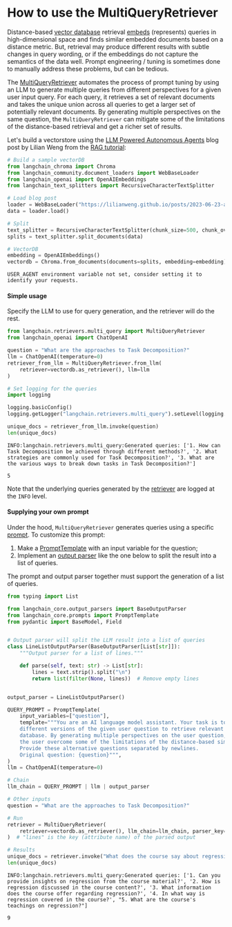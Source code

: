 # How to use the MultiQueryRetriever

Distance-based [vector database](/oss/python/concepts/vectorstores/) retrieval [embeds](/oss/python/concepts/embedding_models/) (represents) queries in high-dimensional space and finds similar embedded documents based on a distance metric. But, retrieval may produce different results with subtle changes in query wording, or if the embeddings do not capture the semantics of the data well. Prompt engineering / tuning is sometimes done to manually address these problems, but can be tedious.

The [MultiQueryRetriever](https://python.langchain.com/api_reference/langchain/retrievers/langchain.retrievers.multi_query.MultiQueryRetriever.html) automates the process of prompt tuning by using an LLM to generate multiple queries from different perspectives for a given user input query. For each query, it retrieves a set of relevant documents and takes the unique union across all queries to get a larger set of potentially relevant documents. By generating multiple perspectives on the same question, the `MultiQueryRetriever` can mitigate some of the limitations of the distance-based retrieval and get a richer set of results.

Let's build a vectorstore using the [LLM Powered Autonomous Agents](https://lilianweng.github.io/posts/2023-06-23-agent/) blog post by Lilian Weng from the [RAG tutorial](/oss/python/tutorials/rag):


```python
# Build a sample vectorDB
from langchain_chroma import Chroma
from langchain_community.document_loaders import WebBaseLoader
from langchain_openai import OpenAIEmbeddings
from langchain_text_splitters import RecursiveCharacterTextSplitter

# Load blog post
loader = WebBaseLoader("https://lilianweng.github.io/posts/2023-06-23-agent/")
data = loader.load()

# Split
text_splitter = RecursiveCharacterTextSplitter(chunk_size=500, chunk_overlap=0)
splits = text_splitter.split_documents(data)

# VectorDB
embedding = OpenAIEmbeddings()
vectordb = Chroma.from_documents(documents=splits, embedding=embedding)
```
```output
USER_AGENT environment variable not set, consider setting it to identify your requests.
```
#### Simple usage

Specify the LLM to use for query generation, and the retriever will do the rest.


```python
from langchain.retrievers.multi_query import MultiQueryRetriever
from langchain_openai import ChatOpenAI

question = "What are the approaches to Task Decomposition?"
llm = ChatOpenAI(temperature=0)
retriever_from_llm = MultiQueryRetriever.from_llm(
    retriever=vectordb.as_retriever(), llm=llm
)
```


```python
# Set logging for the queries
import logging

logging.basicConfig()
logging.getLogger("langchain.retrievers.multi_query").setLevel(logging.INFO)
```


```python
unique_docs = retriever_from_llm.invoke(question)
len(unique_docs)
```
```output
INFO:langchain.retrievers.multi_query:Generated queries: ['1. How can Task Decomposition be achieved through different methods?', '2. What strategies are commonly used for Task Decomposition?', '3. What are the various ways to break down tasks in Task Decomposition?']
```


```output
5
```


Note that the underlying queries generated by the [retriever](/oss/python/concepts/retrievers/) are logged at the `INFO` level.

#### Supplying your own prompt

Under the hood, `MultiQueryRetriever` generates queries using a specific [prompt](https://python.langchain.com/api_reference/langchain/retrievers/langchain.retrievers.multi_query.MultiQueryRetriever.html). To customize this prompt:

1. Make a [PromptTemplate](https://python.langchain.com/api_reference/core/prompts/langchain_core.prompts.prompt.PromptTemplate.html) with an input variable for the question;
2. Implement an [output parser](/oss/python/concepts/output_parsers) like the one below to split the result into a list of queries.

The prompt and output parser together must support the generation of a list of queries.


```python
from typing import List

from langchain_core.output_parsers import BaseOutputParser
from langchain_core.prompts import PromptTemplate
from pydantic import BaseModel, Field


# Output parser will split the LLM result into a list of queries
class LineListOutputParser(BaseOutputParser[List[str]]):
    """Output parser for a list of lines."""

    def parse(self, text: str) -> List[str]:
        lines = text.strip().split("\n")
        return list(filter(None, lines))  # Remove empty lines


output_parser = LineListOutputParser()

QUERY_PROMPT = PromptTemplate(
    input_variables=["question"],
    template="""You are an AI language model assistant. Your task is to generate five 
    different versions of the given user question to retrieve relevant documents from a vector 
    database. By generating multiple perspectives on the user question, your goal is to help
    the user overcome some of the limitations of the distance-based similarity search. 
    Provide these alternative questions separated by newlines.
    Original question: {question}""",
)
llm = ChatOpenAI(temperature=0)

# Chain
llm_chain = QUERY_PROMPT | llm | output_parser

# Other inputs
question = "What are the approaches to Task Decomposition?"
```


```python
# Run
retriever = MultiQueryRetriever(
    retriever=vectordb.as_retriever(), llm_chain=llm_chain, parser_key="lines"
)  # "lines" is the key (attribute name) of the parsed output

# Results
unique_docs = retriever.invoke("What does the course say about regression?")
len(unique_docs)
```
```output
INFO:langchain.retrievers.multi_query:Generated queries: ['1. Can you provide insights on regression from the course material?', '2. How is regression discussed in the course content?', '3. What information does the course offer regarding regression?', '4. In what way is regression covered in the course?', "5. What are the course's teachings on regression?"]
```


```output
9
```
